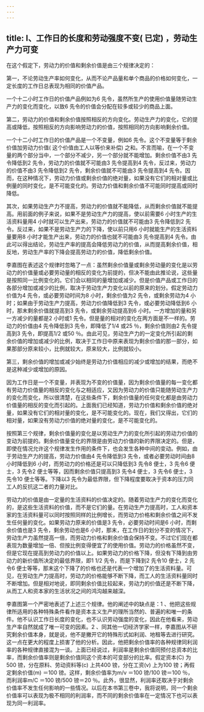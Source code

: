 ```yaml
---
---
---
```

title: I、工作日的长度和劳动强度不变( 已定) ，劳动生产力可变
---




在这个假定下，劳动力的价值和剩余价值是由三个规律决定的：

第一，不论劳动生产率如何变化，从而不论产品量和单个商品的价格如何变化，一定长度的工作日总表现为相同的价值产品。

一个十二小时工作日的价值产品例如为6 先令，虽然所生产的使用价值量随劳动生产力的变化而变化，以致6 先令的价值会分配在较多或较少的商品上面。

第二，劳动力的价值和剩余价值按照相反的方向变化。劳动生产力的变化，它的提高或降低，按照相反的方向影响劳动力的价值，按照相同的方向影响剩余价值。

一个十二小时工作日的价值产品是一个不变量，例如6 先令。这个不变量等于剩余价值加劳动力价值( 这个价值由工人以等价来补偿) 之和。不言而喻，在一个不变量的两个部分当中，一个部分不减少，另一个部分就不能增加。剩余价值不由3 先令降低到2 先令，劳动力的价值就不可能由3 先令提高到4 先令，反过来，劳动力的价值不由3 先令降低到2 先令，剩余价值就不可能由3 先令提高到4 先令。因而，在这种情况下，劳动力价值或剩余价值的绝对量，如果没有它们的相对量或比例量的同时变化，是不可能变化的。劳动力价值和剩余价值不可能同时提高或同时降低。

其次，如果劳动生产力不提高，劳动力的价值就不能降低，从而剩余价值就不能提高。用前面的例子来说，如果不是劳动生产力的提高，使以前需要6 小时生产的生活资料量用4 小时就可以生产出来，劳动力的价值就不可能由3 先令降低到2 先令。反过来，如果不是劳动生产力的下降，使以前只用6 小时就能生产的生活资料量要用8 小时才能生产出来，劳动力的价值也就不可能由3 先令提高到4 先令。由此可以得出结论，劳动生产率的提高会降低劳动力的价值，从而提高剩余价值，相反地，劳动生产率的下降会提高劳动力的价值，降低剩余价值。

李嘉图在表述这个规律时忽略了一点：虽然剩余价值量或剩余劳动量的变化是以劳动力的价值量或必要劳动量的相反的变化为前提的，但决不能由此推论说，这些量是按照同一比例变化的。它们会以相同的量增加或减少。但是价值产品或工作日的各部分增加或减少的比例，取决于劳动生产力变化以前的原来的划分。假定劳动力价值为4 先令，或必要劳动时间为8 小时，剩余价值为2 先令，或剩余劳动为4 小时；如果由于劳动生产力提高，劳动力价值降低到3 先令，或必要劳动降低到6 小时，那末剩余价值就提高到3 先令，或剩余劳动提高到6 小时。一方增加的量和另一方减少的量都是2 小时或1 先令。但是量的相对的变化在两方面是不一样的。劳动力的价值由4 先令降低到3 先令，即降低了1/4 或25 ％，剩余价值则由2 先令提高到3 先令，即提高1/2 或50 ％。由此可见，劳动生产力的一定变化所引起的剩余价值的增加或减少的比例，取决于工作日中原来表现为剩余价值的那一部分，如果那部分原来较小，比例就较大，原来较大，比例就较小。

第三，剩余价值的增加或减少始终是劳动力价值相应的减少或增加的结果，而绝不是这种减少或增加的原因。

因为工作日是一个不变量，并表现为不变的价值量，因为剩余价值量的每一变化都有劳动力价值量的相反的变化与之相适应，又因为劳动力的价值只能随劳动生产力的变化而变化，所以很清楚，在这些条件下，剩余价值量的任何变化都是由劳动力价值量的相反的变化而引起的。上面我们已经知道，劳动力价值和剩余价值的绝对量，如果没有它们的相对量的变化，是不可能变化的。现在，我们又得出，它们的相对量，如果没有劳动力价值的绝对量的变化，是不可能变化的。

按照第三个规律，剩余价值量的变化是以劳动生产力的变化所引起的劳动力价值的变动为前提的。剩余价值量变化的界限是由劳动力价值的新的界限决定的。但是，即使在情况允许这个规律发生作用的条件下，也会发生各种中间的变动。例如，由于劳动生产力的提高，劳动力价值由4 先令降低到3 先令，或者必要劳动时间由8 小时降低到6 小时，而劳动力的价格还是可以只降低到3 先令8 便士，3 先令6 便士，3 先令2 便士等等，因而剩余价值只提高到3 先令4 便士，3 先令6 便士，3 先令10 便士等等。下降以3 先令为最低界限，但下降程度要取决于资本的压力同工人的反抗这二者的力量对比。

劳动力的价值是由一定量的生活资料的价值决定的。随着劳动生产力的变化而变化的，是这些生活资料的价值，而不是它们的量。在劳动生产力提高时，工人和资本家的生活资料量可以同时按照同样的比例增长，而劳动力价格和剩余价值之间不发生任何量的变化。如果劳动力原来的价值是3 先令，必要劳动时间是6 小时，而剩余价值也是3 先令，剩余劳动也是6 小时，那末，在工作日的划分不变的情况下，劳动生产力虽然提高一倍，而劳动力价格和剩余价值会保持不变。不过它们现在都表现为数量增加一倍、但按比例变得便宜了的使用价值。劳动力的价格虽然不变，但是它现在提高到劳动力的价值以上。如果劳动力的价格下降，但没有下降到由劳动力的新价值所决定的最低界限，即1 1/2 先令，而是下降到2 先令10 便士，2 先令6 便士等等，那末这个下降了的价格也还是代表一个增加了的生活资料量。可见，在劳动生产力提高时，劳动力的价格能够不断下降，而工人的生活资料量同时不断增加。但是相对地说，即同剩余价值比较起来，劳动力的价值还是不断下降，从而工人和资本家的生活状况之间的鸿沟越来越深。

李嘉图第一个严密地表述了上述三个规律。他的阐述中的缺点是：1 、他把这些规律所适用的各种特殊条件看作是资本主义生产的理所当然的、普遍的和唯一的条件。他不认识工作日长度的变化，也不认识劳动强度的变化，因此在他看来，劳动生产率自然就成了唯一可变的因素。2 、同其他一切经济学家一样，李嘉图从不研究剩余价值本身，就是说，他不是撇开它的特殊形式如利润、地租等去进行研究。这一点在更大的程度上损害了他的分析。因此，他把剩余价值率的各种规律同利润率的各种规律直接混为一谈。上面已经说过，利润率是剩余价值同预付总资本的比率，而剩余价值率则是剩余价值同这个资本的可变部分的比率。假定资本(C) 为500 镑，分在原料、劳动资料等(c) 上共400 镑，分在工资(v) 上为100 镑；再假定剩余价值(m) ＝100 镑。这样，剩余价值率为m/v ＝100 镑/100 镑＝100 ％，而利润率m/C ＝100 镑/500 镑＝20 ％。此外，很显然，利润率还取决于对剩余价值率不发生任何影响的一些情况。以后在本书第三卷中，我将说明，同一个剩余价值率可以表现为极不相同的利润率，而不同的剩余价值率在一定情况下也可以表现为同一利润率。